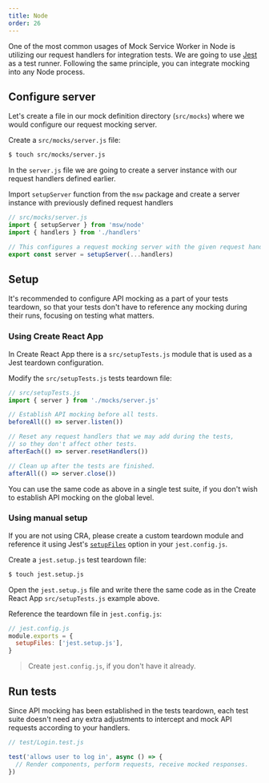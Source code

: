 ```yaml
---
title: Node
order: 26
---
```


One of the most common usages of Mock Service Worker in Node is utilizing our request handlers for integration tests. We are going to use [Jest](https://jestjs.io/) as a test runner. Following the same principle, you can integrate mocking into any Node process.

## Configure server

Let's create a file in our mock definition directory (`src/mocks`) where we would configure our request mocking server.

<Action>
  Create a <code>src/mocks/server.js</code> file:
</Action>

```bash
$ touch src/mocks/server.js
```

In the `server.js` file we are going to create a server instance with our request handlers defined earlier.

<Action>
  Import <code>setupServer</code> function from the <code>msw</code> package and
  create a server instance with previously defined request handlers
</Action>

```js showLineNumbers focusedLines=2,7-8
// src/mocks/server.js
import { setupServer } from 'msw/node'
import { handlers } from './handlers'

// This configures a request mocking server with the given request handlers.
export const server = setupServer(...handlers)
```

## Setup

It's recommended to configure API mocking as a part of your tests teardown, so that your tests don't have to reference any mocking during their runs, focusing on testing what matters.

### Using Create React App

In Create React App there is a `src/setupTests.js` module that is used as a Jest teardown configuration.

<Action>
  Modify the <code>src/setupTests.js</code> tests teardown file:
</Action>

```js showLineNumbers
// src/setupTests.js
import { server } from './mocks/server.js'

// Establish API mocking before all tests.
beforeAll(() => server.listen())

// Reset any request handlers that we may add during the tests,
// so they don't affect other tests.
afterEach(() => server.resetHandlers())

// Clean up after the tests are finished.
afterAll(() => server.close())
```

<Hint>
  You can use the same code as above in a single test suite, if you don't wish
  to establish API mocking on the global level.
</Hint>

### Using manual setup

If you are not using CRA, please create a custom teardown module and reference it using Jest's [`setupFiles`](https://jestjs.io/docs/en/configuration#setupfiles-array) option in your `jest.config.js`.

<Action>
  Create a <code>jest.setup.js</code> test teardown file:
</Action>

```bash
$ touch jest.setup.js
```

Open the `jest.setup.js` file and write there the same code as in the Create React App `src/setupTests.js` example above.

<Action>
  Reference the teardown file in <code>jest.config.js</code>:
</Action>

```js
// jest.config.js
module.exports = {
  setupFiles: ['jest.setup.js'],
}
```

> Create `jest.config.js`, if you don't have it already.

## Run tests

Since API mocking has been established in the tests teardown, each test suite doesn't need any extra adjustments to intercept and mock API requests according to your handlers.

```js showLineNumbers
// test/Login.test.js

test('allows user to log in', async () => {
  // Render components, perform requests, receive mocked responses.
})
```
